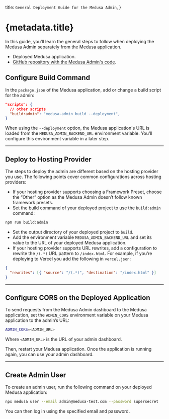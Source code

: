   title: `General Deployment Guide for the Medusa Admin`,
}

# {metadata.title}

In this guide, you’ll learn the general steps to follow when deploying the Medusa Admin separately from the Medusa application.

<Note type="check">

- Deployed Medusa application.
- [GitHub repository with the Medusa Admin's code](https://docs.github.com/en/repositories/creating-and-managing-repositories/creating-a-new-repository).

</Note>

## Configure Build Command

In the `package.json` of the Medusa application, add or change a build script for the admin:

```json title="package.json"
"scripts": {
  // other scripts
  "build:admin": "medusa-admin build --deployment",
}
```

When using the `--deployment` option, the Medusa application's URL is loaded from the `MEDUSA_ADMIN_BACKEND_URL` environment variable. You'll configure this environment variable in a later step.

---

## Deploy to Hosting Provider

The steps to deploy the admin are different based on the hosting provider you use. The following points cover common configurations across hosting providers:

- If your hosting provider supports choosing a Framework Preset, choose the “Other” option as the Medusa Admin doesn’t follow known framework presets.
- Set the build command of your deployed project to use the `build:admin` command:

```bash npm2yarn
npm run build:admin
```

- Set the output directory of your deployed project to `build`.
- Add the environment variable `MEDUSA_ADMIN_BACKEND_URL` and set its value to the URL of your deployed Medusa application.
- If your hosting provider supports URL rewrites, add a configuration to rewrite the `/(.*)` URL pattern to `/index.html`. For example, if you’re deploying to Vercel you add the following in `vercel.json`:

```json
{
  "rewrites": [{ "source": "/(.*)", "destination": "/index.html" }]
}
```

---

## Configure CORS on the Deployed Application

To send requests from the Medusa Admin dashboard to the Medusa application, set the `ADMIN_CORS` environment variable on your Medusa application to the admin’s URL:

```bash
ADMIN_CORS=<ADMIN_URL>
```

Where `<ADMIN_URL>` is the URL of your admin dashboard.

Then, restart your Medusa application. Once the application is running again, you can use your admin dashboard.

---

## Create Admin User

To create an admin user, run the following command on your deployed Medusa application:

```bash
npx medusa user --email admin@medusa-test.com --password supersecret
```

You can then log in using the specified email and password.
